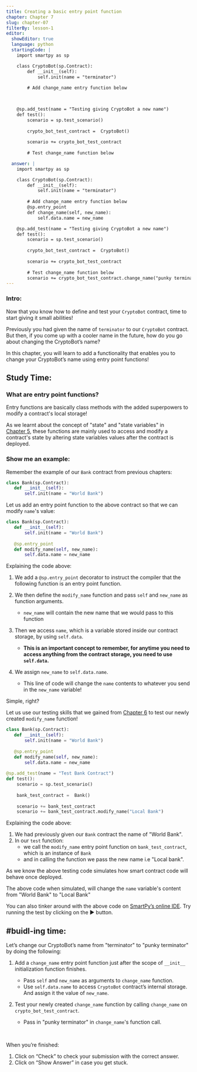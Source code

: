 ```yaml
---
title: Creating a basic entry point function
chapter: Chapter 7
slug: chapter-07
filterBy: lesson-1
editor:
  showEditor: true
  language: python
  startingCode: |
    import smartpy as sp

    class CryptoBot(sp.Contract):
        def __init__(self):
            self.init(name = "terminator")
        
        # Add change_name entry function below


            
    @sp.add_test(name = "Testing giving CryptoBot a new name")
    def test():
        scenario = sp.test_scenario()
        
        crypto_bot_test_contract =  CryptoBot()
        
        scenario += crypto_bot_test_contract
        
        # Test change_name function below

  answer: |  
    import smartpy as sp

    class CryptoBot(sp.Contract):
        def __init__(self):
            self.init(name = "terminator")
    
        # Add change_name entry function below
        @sp.entry_point
        def change_name(self, new_name):
            self.data.name = new_name

    @sp.add_test(name = "Testing giving CryptoBot a new name")
    def test():
        scenario = sp.test_scenario()
       
        crypto_bot_test_contract =  CryptoBot()
       
        scenario += crypto_bot_test_contract
       
        # Test change_name function below
        scenario += crypto_bot_test_contract.change_name("punky terminator")
---
```


### Intro: 

Now that you know how to define and test your `CryptoBot` contract, time to start giving it small abilities!

Previously you had given the name of `terminator` to our `CryptoBot` contract. But then, if you come up with a cooler name in the future, how do you go about changing the CryptoBot’s name? 

In this chapter, you will learn to add a functionality that enables you to change your CryptoBot’s name using entry point functions!  


## Study Time: 

### What are entry point functions? 

Entry functions are basically class methods with the added superpowers to modify a contract's local storage! 

As we learnt about the concept of <span class="string-highlight">"state"</span> and <span class="string-highlight">"state variables"</span> in <br /> [Chapter 5](/lesson/chapter-05), these functions are mainly used to access and modify a contract's state by altering state variables values after the contract is deployed. 

### Show me an example: 

Remember the example of our `Bank` contract from previous chapters:


```python
class Bank(sp.Contract):
   def __init__(self):
       self.init(name = "World Bank")
```

Let us add an entry point function to the above contract so that we can modify `name`'s value:

```python
class Bank(sp.Contract):
   def __init__(self):
       self.init(name = "World Bank")
   
   @sp.entry_point
   def modify_name(self, new_name):
       self.data.name = new_name
```

Explaining the code above:

1. We add a `@sp.entry_point` decorator to instruct the compiler that the following function is an entry point function.  

2. We then define the `modify_name` function and pass `self` and `new_name` as function arguments. 
    * `new_name` will contain the new name that we would pass to this function

3. Then we access `name`, which is a variable stored inside our contract storage, by using `self.data`. 
    * **This is an important concept to remember, for anytime you need to access anything from the contract storage, you need to use `self.data`.**

4. We assign `new_name` to `self.data.name`. 
   * This line of code will change the `name` contents to whatever you send in the `new_name` variable! 

Simple, right? 

Let us use our testing skills that we gained from [Chapter 6](/lesson/chapter-06) to test our newly created `modify_name` function! 


```python
class Bank(sp.Contract):
   def __init__(self):
       self.init(name = "World Bank")
   
   @sp.entry_point
   def modify_name(self, new_name):
       self.data.name = new_name
    
@sp.add_test(name = "Test Bank Contract")
def test():
    scenario = sp.test_scenario()
 
    bank_test_contract =  Bank()
    
    scenario += bank_test_contract
    scenario += bank_test_contract.modify_name("Local Bank")
```

Explaining the code above:

1. We had previously given our `Bank` contract the name of "World Bank". 
2. In our `test` function: 
   * we call the `modify_name` entry point function on `bank_test_contract`, which is an instance of `Bank`
   * and in calling the function we pass the new name i.e <span class="string-highlight">"Local bank"</span>. 

As we know the above testing code simulates how smart contract code will behave once deployed. 

The above code when simulated, will change the `name` variable's content from "World Bank" to "Local Bank"


You can also tinker around with the above code on [SmartPy’s online IDE](https://smartpy.io/demo/index.html?code=eJyNUkFq5DAQvPsVRXKZYYMfEBjIJtc9LuSodKT2RKzcMpImYfL6SO1xbEIWYrBBcndVV3X5cYqpII@UynQGZeSp62ygnHFP8m@Xp_4hSklky_62A@B4gDFefDFmlzkM83V72qlvf3ZCI@OAq8eYglOgq32rau9dheSKeDZT9FIWzDE6P5xN61TYG0yUaMwr_PVM4KgQfMYps0OJIGu5TmsvUyKXmOjIPZa@tZ@P_YrR65CJB04sFQLlhaF3r5Q8PQdWKHZrv5fsHWvhVzrEQXWutF@IDhc9vfCbqtS6ruuaH@ScKZxX4_7Wg@Jhcb8a2GzSqosn2bLUUWNtqBjtj1mudvvuU_o1HhmDTxXRJqbCINQh0DblKfj36mNVVqi6sOoaUhwRTwlPbYwnaCYu6p7rjc5rPssPmPOy5f0trnkleGO4FKd68JtF1eVHZch@PAUqPorKA8urT1FGntOx6vx1@IZ6Q_hAIXg56oI2eYLGDRo3DCexM1WEfSE5zkv_AVG_jeiyxbasP9FS2KQc__18AI8cFc4-). Try running the test by clicking on the ▶️ button. 


## #buidl-ing time:

Let’s change our CryptoBot’s name from <span class="string-highlight">"terminator"</span> to <span class="string-highlight">"punky terminator"</span> by doing the following: 

1. Add a `change_name` entry point function just after the scope of `__init__` initialization function finishes. 
     * Pass `self` and `new_name` as arguments to `change_name` function. 
     * Use `self.data.name` to access `CryptoBot` contract’s internal storage. And assign it the value of `new_name`. 

2. Test your newly created `change_name` function by calling `change_name` on `crypto_bot_test_contract`. 
      * Pass in <span class="string-highlight">"punky terminator"</span> in `change_name`'s function call. 


<br />

When you’re finished:

1. Click on “Check” to check your submission with the correct answer.
2. Click on “Show Answer” in case you get stuck.